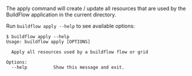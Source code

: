 The apply command will create / update all resources that are used by the BuildFlow application in the current directory.

Run `buildflow apply --help` to see available options:

```
$ buildflow apply --help
Usage: buildflow apply [OPTIONS]

  Apply all resources used by a buildflow flow or grid

Options:
  --help          Show this message and exit.
```